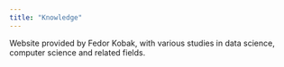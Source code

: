 ```yaml
---
title: "Knowledge"
---
```


Website provided by Fedor Kobak, with various studies in data science, computer science and related fields.
